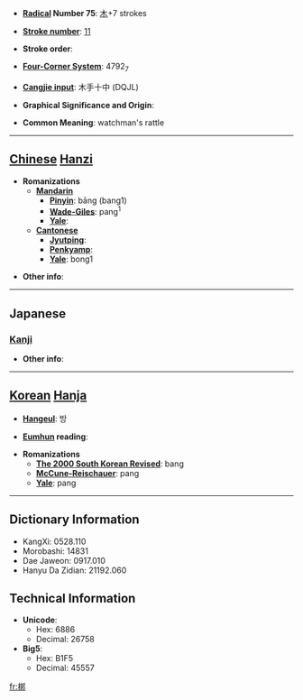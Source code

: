 * '''[[Wiktionary:Chinese radical index| Radical]] Number 75''': [[Wiktionary:Chinese radical index 木|木]]+7 strokes

* '''[[Wiktionary:Chinese total strokes index|Stroke number]]''': [[Wiktionary:Chinese total strokes index 11|11]]

* '''Stroke order''': 

* '''[[Wiktionary:Chinese four corner index|Four-Corner System]]''': 4792<sub>7</sub>

* '''[[Wiktionary:Chinese Cangjie index|Cangjie input]]''': 木手十中 (DQJL)

* '''Graphical Significance and Origin''': 

* '''Common Meaning''': watchman's rattle

----

== [[Chinese]] [[Hanzi]] ==

* '''Romanizations'''
** '''[[Mandarin]]'''
*** '''[[Pinyin]]''': bāng (bang1)
*** '''[[Wade-Giles]]''': pang<sup>1</sup>
*** '''[[Yale]]''': 
** '''[[Cantonese]]'''
*** '''[[Jyutping]]''':
*** '''[[Penkyamp]]''': 
*** '''[[Yale]]''': bong1

* '''Other info''': 

----

==Japanese==
===[[Kanji]]===
{{kanji|on readings=[[ほう]] (hō)|kun readings=}}

* '''Other info''':  

----

== [[Korean]] [[Hanja]] ==

* '''[[Hangeul]]''': 방

* '''[[Eumhun]] reading''': 

* '''Romanizations'''
** '''[[The 2000 South Korean Revised Romanization|The 2000 South Korean Revised]]''': bang
** '''[[McCune-Reischauer]]''': pang
** '''[[Yale]]''': pang

----

== Dictionary Information ==

* KangXi: 0528.110
* Morobashi: 14831
* Dae Jaweon: 0917.010
* Hanyu Da Zidian: 21192.060

== Technical Information ==

* '''Unicode''':
** Hex: 6886
** Decimal: 26758
* '''Big5''':
** Hex: B1F5
** Decimal: 45557

[[fr:梆]]